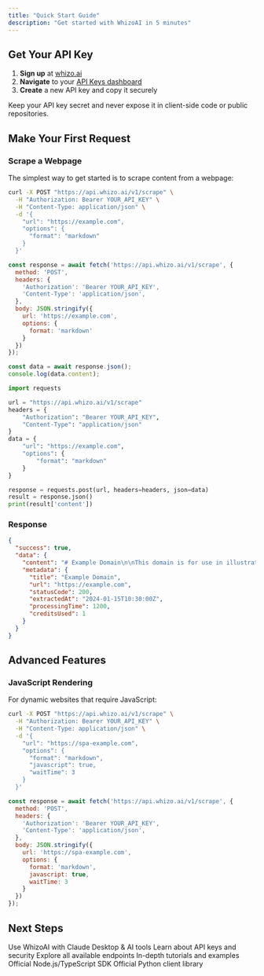 ```yaml
---
title: "Quick Start Guide"
description: "Get started with WhizoAI in 5 minutes"
---
```


## Get Your API Key

1. **Sign up** at [whizo.ai](https://whizo.ai)
2. **Navigate** to your [API Keys dashboard](https://whizo.ai/app/api-keys)
3. **Create** a new API key and copy it securely

<Warning>
Keep your API key secret and never expose it in client-side code or public repositories.
</Warning>

## Make Your First Request

### Scrape a Webpage

The simplest way to get started is to scrape content from a webpage:

<CodeGroup>

```bash cURL
curl -X POST "https://api.whizo.ai/v1/scrape" \
  -H "Authorization: Bearer YOUR_API_KEY" \
  -H "Content-Type: application/json" \
  -d '{
    "url": "https://example.com",
    "options": {
      "format": "markdown"
    }
  }'
```

```javascript JavaScript
const response = await fetch('https://api.whizo.ai/v1/scrape', {
  method: 'POST',
  headers: {
    'Authorization': 'Bearer YOUR_API_KEY',
    'Content-Type': 'application/json',
  },
  body: JSON.stringify({
    url: 'https://example.com',
    options: {
      format: 'markdown'
    }
  })
});

const data = await response.json();
console.log(data.content);
```

```python Python
import requests

url = "https://api.whizo.ai/v1/scrape"
headers = {
    "Authorization": "Bearer YOUR_API_KEY",
    "Content-Type": "application/json"
}
data = {
    "url": "https://example.com",
    "options": {
        "format": "markdown"
    }
}

response = requests.post(url, headers=headers, json=data)
result = response.json()
print(result['content'])
```

</CodeGroup>

### Response

```json
{
  "success": true,
  "data": {
    "content": "# Example Domain\n\nThis domain is for use in illustrative examples...",
    "metadata": {
      "title": "Example Domain",
      "url": "https://example.com",
      "statusCode": 200,
      "extractedAt": "2024-01-15T10:30:00Z",
      "processingTime": 1200,
      "creditsUsed": 1
    }
  }
}
```

## Advanced Features

### JavaScript Rendering

For dynamic websites that require JavaScript:

<CodeGroup>

```bash cURL
curl -X POST "https://api.whizo.ai/v1/scrape" \
  -H "Authorization: Bearer YOUR_API_KEY" \
  -H "Content-Type: application/json" \
  -d '{
    "url": "https://spa-example.com",
    "options": {
      "format": "markdown",
      "javascript": true,
      "waitTime": 3
    }
  }'
```

```javascript JavaScript
const response = await fetch('https://api.whizo.ai/v1/scrape', {
  method: 'POST',
  headers: {
    'Authorization': 'Bearer YOUR_API_KEY',
    'Content-Type': 'application/json',
  },
  body: JSON.stringify({
    url: 'https://spa-example.com',
    options: {
      format: 'markdown',
      javascript: true,
      waitTime: 3
    }
  })
});
```

</CodeGroup>

## Next Steps

<CardGroup cols={2}>
  <Card
    title="MCP Integration"
    icon="plug"
    href="/integrations/mcp"
  >
    Use WhizoAI with Claude Desktop & AI tools
  </Card>
  <Card
    title="Authentication"
    icon="key"
    href="/authentication"
  >
    Learn about API keys and security
  </Card>
  <Card
    title="API Reference"
    icon="code"
    href="/api-reference/scrape"
  >
    Explore all available endpoints
  </Card>
  <Card
    title="Guides"
    icon="book-open"
    href="/guides/web-scraping"
  >
    In-depth tutorials and examples
  </Card>
  <Card
    title="JavaScript SDK"
    icon="js"
    href="/sdks/javascript"
  >
    Official Node.js/TypeScript SDK
  </Card>
  <Card
    title="Python SDK"
    icon="python"
    href="/sdks/python"
  >
    Official Python client library
  </Card>
</CardGroup>
